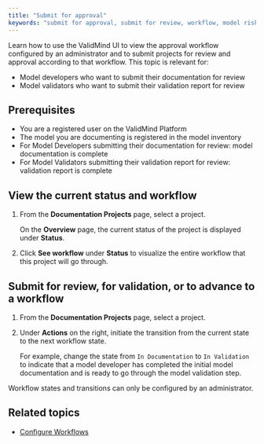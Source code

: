 ```yaml
---
title: "Submit for approval"
keywords: "submit for approval, submit for review, workflow, model risk management, ValidMind"
---
```


Learn how to use the ValidMind UI to view the approval workflow configured by an administrator and to submit projects for review and approval according to that workflow. This topic is relevant for: 

* Model developers who want to submit their documentation for review
* Model validators who want to submit their validation report for review

## Prerequisites

* You are a registered user on the ValidMind Platform
* The model you are documenting is registered in the model inventory
* For Model Developers submitting their documentation for review: model documentation is complete
* For Model Validators submitting their validation report for review: validation report is complete

## View the current status and workflow

1. From the **Documentation Projects** page, select a project.

   On the **Overview** page, the current status of the project is displayed under **Status**.
<!--- **Need image** --->

3. Click **See workflow** under **Status** to visualize the entire workflow that this project will go through.
<!--- **Need image** --->

## Submit for review, for validation, or to advance to a workflow

1. From the **Documentation Projects** page, select a project.

2. Under **Actions** on the right, initiate the transition from the current state to the next workflow state. 

   For example, change the state from `In Documentation` to `In Validation` to indicate that a model developer has completed the initial model documentation  and is ready to go through the model validation step. 
<!--- **Need image** --->

::: {.column-margin}
::: {.callout-tip}
Workflow states and transitions can only be configured by an administrator.
:::
:::

<!---
## Troubleshooting

[Include any common issues or errors that may arise during the task and how to resolve them.]
--->

## Related topics

* [Configure Workflows](configure-workflows.qmd)
